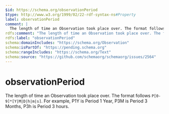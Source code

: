 ```yaml
---
$id: https://schema.org/observationPeriod
$type: http://www.w3.org/1999/02/22-rdf-syntax-ns#Property
label: observationPeriod
comment: |
  The length of time an Observation took place over. The format follows `P[0-9]*[Y|M|D|h|m|s]`. For example, P1Y is Period 1 Year, P3M is Period 3 Months, P3h is Period 3 hours.
rdfs:comment: "The length of time an Observation took place over. The format follows `P[0-9]*[Y|M|D|h|m|s]`. For example, P1Y is Period 1 Year, P3M is Period 3 Months, P3h is Period 3 hours."
rdfs:label: "observationPeriod"
schema:domainIncludes: "https://schema.org/Observation"
schema:isPartOf: "https://pending.schema.org"
schema:rangeIncludes: "https://schema.org/Text"
schema:source: "https://github.com/schemaorg/schemaorg/issues/2564"
---
```


# observationPeriod

The length of time an Observation took place over. The format follows `P[0-9]*[Y|M|D|h|m|s]`. For example, P1Y is Period 1 Year, P3M is Period 3 Months, P3h is Period 3 hours.

